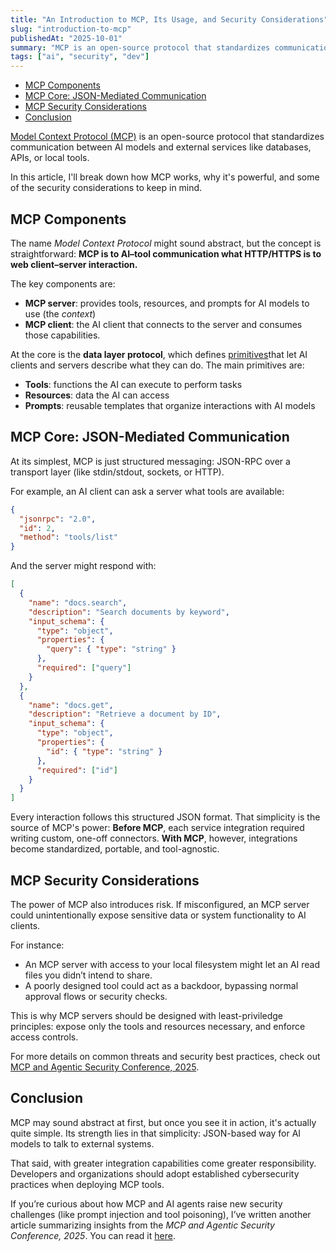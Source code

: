 ```yaml
---
title: "An Introduction to MCP, Its Usage, and Security Considerations"
slug: "introduction-to-mcp"
publishedAt: "2025-10-01"
summary: "MCP is an open-source protocol that standardizes communication between AI models and external services like databases, APIs, or local tools."
tags: ["ai", "security", "dev"]
---
```


- [MCP Components](#mcp-components)
- [MCP Core: JSON-Mediated Communication](#mcp-core-json-mediated-communication)
- [MCP Security Considerations](#mcp-security-considerations)
- [Conclusion](#conclusion)

[Model Context Protocol (MCP)](https://modelcontextprotocol.io/docs/getting-started/intro) is an open-source protocol that standardizes communication between AI models and external services like databases, APIs, or local tools.

In this article, I'll break down how MCP works, why it's powerful, and some of the security considerations to keep in mind.

## MCP Components

The name _Model Context Protocol_ might sound abstract, but the concept is straightforward: **MCP is to AI–tool communication what HTTP/HTTPS is to web client–server interaction.**

The key components are:

- **MCP server**: provides tools, resources, and prompts for AI models to use (the *context*)
- **MCP client**: the AI client that connects to the server and consumes those capabilities.

At the core is the **data layer protocol**, which defines [primitives](https://modelcontextprotocol.io/docs/learn/architecture#primitives)that let AI clients and servers describe what they can do. The main primitives are:

- **Tools**: functions the AI can execute to perform tasks
- **Resources**: data the AI can access
- **Prompts**: reusable templates that organize interactions with AI models

## MCP Core: JSON-Mediated Communication

At its simplest, MCP is just structured messaging: JSON-RPC over a transport layer (like stdin/stdout, sockets, or HTTP).

For example, an AI client can ask a server what tools are available:

```json
{
  "jsonrpc": "2.0",
  "id": 2,
  "method": "tools/list"
}
```

And the server might respond with:

```json
[
  {
    "name": "docs.search",
    "description": "Search documents by keyword",
    "input_schema": {
      "type": "object",
      "properties": {
        "query": { "type": "string" }
      },
      "required": ["query"]
    }
  },
  {
    "name": "docs.get",
    "description": "Retrieve a document by ID",
    "input_schema": {
      "type": "object",
      "properties": {
        "id": { "type": "string" }
      },
      "required": ["id"]
    }
  }
]
```

Every interaction follows this structured JSON format. That simplicity is the source of MCP's power: **Before MCP**, each service integration required writing custom, one-off connectors. **With MCP**, however, integrations become standardized, portable, and tool-agnostic.

## MCP Security Considerations

The power of MCP also introduces risk. If misconfigured, an MCP server could unintentionally expose sensitive data or system functionality to AI clients.

For instance:

- An MCP server with access to your local filesystem might let an AI read files you didn’t intend to share.
- A poorly designed tool could act as a backdoor, bypassing normal approval flows or security checks.

This is why MCP servers should be designed with least-priviledge principles: expose only the tools and resources necessary, and enforce access controls.

For more details on common threats and security best practices, check out [MCP and Agentic Security Conference, 2025](./mcp-ai-agentic-security.mdx).

## Conclusion

MCP may sound abstract at first, but once you see it in action, it's actually quite simple. Its strength lies in that simplicity: JSON-based way for AI models to talk to external systems.

That said, with greater integration capabilities come greater responsibility. Developers and organizations should adopt established cybersecurity practices when deploying MCP tools.

If you’re curious about how MCP and AI agents raise new security challenges (like prompt injection and tool poisoning), I’ve written another article summarizing insights from the *MCP and Agentic Security Conference, 2025*. You can read it [here](./mcp-ai-agentic-security.mdx).
